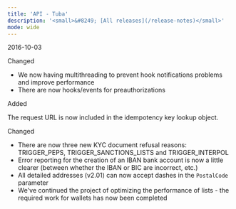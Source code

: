 ```yaml
---
title: 'API - Tuba'  
description: '<small>&#8249; [All releases](/release-notes)</small>'
mode: wide
---
```

<span class="date">2016-10-03</span>  
  
  
<div class="pill pill-blue">Changed</div>
  
- We now having multithreading to prevent hook notifications problems and improve performance  
- There are now hooks/events for preauthorizations  
<div class="pill pill-green">Added</div>  
  

The request URL is now included in the idempotency key lookup object.  
<div class="pill pill-blue">Changed</div>
  
- There are now three new KYC document refusal reasons: TRIGGER_PEPS, TRIGGER_SANCTIONS_LISTS and TRIGGER_INTERPOL  
- Error reporting for the creation of an IBAN bank account is now a little clearer (between whether the IBAN or BIC are incorrect, etc.)  
- All detailed addresses (v2.01) can now accept dashes in the `PostalCode` parameter  
- We've continued the project of optimizing the performance of lists - the required work for wallets has now been completed
